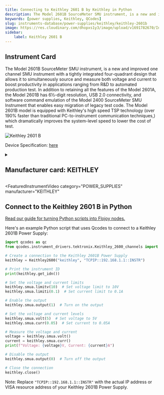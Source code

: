 ```yaml
---
title: Connecting to Keithley 2601 B by Keithley in Python
description: The Model 2601B SourceMeter SMU instrument, is a new and improved one channel SMU instrument with a tightly integrated four-quadrant design that allows it to simultaneously source and measure both voltage and current to boost productivity in applications ranging from R&D to automated production test. In addition to retaining all the features of the Model 2601A, the Model 2601B has 6½-digit resolution, USB 2.0 connectivity, and software command emulation of the Model 2400 SourceMeter SMU Instrument that enables easy migration of legacy test code. The Model 2601B model is equipped with Keithley's high speed TSP technology (over 190% faster than traditional PC-to-instrument communication techniques,) which dramatically improves the system-level speed to lower the cost of test.
keywords: [power supplies, Keithley, QCodes] 
slug: instruments-database/power-supplies/keithley/keithley-2601b 
image: https://res.cloudinary.com/dhopxs1y3/image/upload/v1691782670/Instruments/Power%20Supplies/Keithley-2601B/Keithley-2601B.webp
sidebar:
    label: Keithley 2601 B 
---
```



## Instrument Card

The Model 2601B SourceMeter SMU instrument, is a new and improved one channel SMU instrument with a tightly integrated four-quadrant design that allows it to simultaneously source and measure both voltage and current to boost productivity in applications ranging from R&D to automated production test. In addition to retaining all the features of the Model 2601A, the Model 2601B has 6½-digit resolution, USB 2.0 connectivity, and software command emulation of the Model 2400 SourceMeter SMU Instrument that enables easy migration of legacy test code. The Model 2601B model is equipped with Keithley's high speed TSP technology (over 190% faster than traditional PC-to-instrument communication techniques,) which dramatically improves the system-level speed to lower the cost of test.

![Keithley 2601 B](https://res.cloudinary.com/dhopxs1y3/image/upload/v1691782670/Instruments/Power%20Supplies/Keithley-2601B/Keithley-2601B.webp)

Device Specification: [here](https://www.testequipmenthq.com/datasheets/KEITHLEY-2601-Datasheet.pdf)

<details style={{ marginTop: "15px"}}>
<summary><h2 style={{display:'inline'}}>Manufacturer card: KEITHLEY</h2></summary>

![KEITHLEY](https://res.cloudinary.com/dhopxs1y3/image/upload/v1692806202/Instruments/Vendor%20Logos/Keithley.png)

Keithley Instruments is a measurement and instrument company headquartered in Solon, Ohio, that develops, manufactures, markets, and sells data acquisition products, as well as complete systems for high-volume production and assembly testing.

- Headquarters: Cleveland, Ohio, United States
- Yearly Revenue (millions, USD): 110.6
- Vendor Website: [here](https://www.tek.com/en)

</details>


<FeaturedInstrumentVideo
  category="POWER_SUPPLIES"
  manufacturer="KEITHLEY"
></FeaturedInstrumentVideo>

## Connect to the Keithley 2601 B in Python

[Read our guide for turning Python scripts into Flojoy nodes.](https://docs.flojoy.ai/contribution/blocks/custom-flojoy-block/)


<Tabs>

<TabItem value="Flojoy" label="Flojoy" className="flojoy-instrument-tabs">

<NodeCardCollection category='POWER_SUPPLIES' manufacturer='KEITHLEY'></NodeCardCollection>

</TabItem>
<TabItem value="QCodes" label="QCodes">

Here's an example Python script that uses Qcodes to connect to a Keithley 2601B Power Supply:

```python
import qcodes as qc
from qcodes.instrument_drivers.tektronix.Keithley_2600_channels import Keithley2600

# Create a connection to the Keithley 2601B Power Supply
keithley = Keithley2600("keithley", "TCPIP::192.168.1.1::INSTR")

# Print the instrument ID
print(keithley.get_idn())

# Set the voltage and current limits
keithley.smua.limitv(10)  # Set voltage limit to 10V
keithley.smua.limiti(0.1)  # Set current limit to 0.1A

# Enable the output
keithley.smua.output(1)  # Turn on the output

# Set the voltage and current levels
keithley.smua.volt(5)  # Set voltage to 5V
keithley.smua.curr(0.05)  # Set current to 0.05A

# Measure the voltage and current
voltage = keithley.smua.volt()
current = keithley.smua.curr()
print(f"Voltage: {voltage}V, Current: {current}A")

# Disable the output
keithley.smua.output(0)  # Turn off the output

# Close the connection
keithley.close()
```

Note: Replace `"TCPIP::192.168.1.1::INSTR"` with the actual IP address or VISA resource address of your Keithley 2601B Power Supply.

</TabItem>
</Tabs>